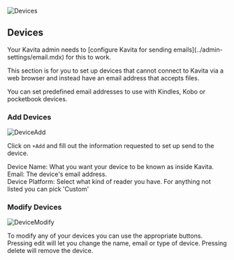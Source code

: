 
![Devices](../../../public/guides/user-settings/user-settings-devices.png)

## Devices
<Callout type="info">
   Your Kavita admin needs to [configure Kavita for sending emails](../admin-settings/email.mdx) for this to work.
</Callout>

 This section is for you to set up devices that cannot connect to Kavita via a web browser and instead have an email address that accepts files. 
 
 You can set predefined email addresses to use with Kindles, Kobo or pocketbook devices.

 ### Add Devices

![DeviceAdd](../../../public/guides/user-settings/user-settings-devices-add.png)

 Click on `+Add` and fill out the information requested to set up send to the device. 

 Device Name: What you want your device to be known as inside Kavita. <br/>
 Email: The device's email address. <br/>
 Device Platform: Select what kind of reader you have. For anything not listed you can pick 'Custom'

 ### Modify Devices

![DeviceModify](../../../public/guides/user-settings/user-settings-devices-show.png)

To modify any of your devices you can use the appropriate buttons. Pressing edit will let you change the name, email or type of device. Pressing delete will remove the device.